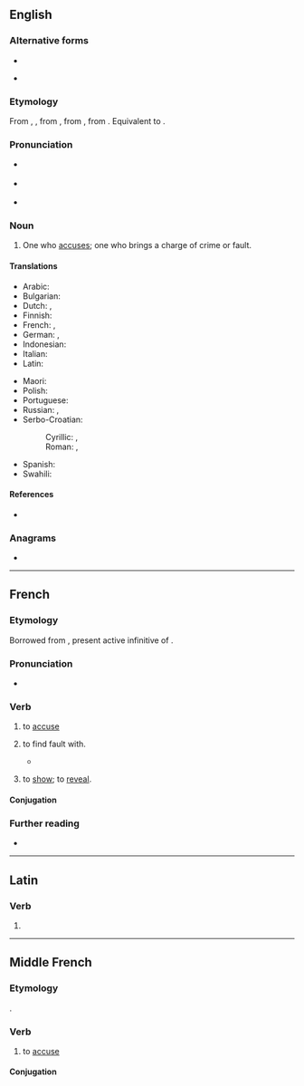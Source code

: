 ==English==
{{wikipedia|dab=accuser}}

===Alternative forms===
* {{l|en|accusor}}
* {{l|en|accusour}} {{qualifier|obsolete}}

===Etymology===
From {{etyl|enm|en}} {{m|enm|acuser}}, {{m|enm|accusour}}, from {{etyl|fro|en}} {{m|fro|accusour}}, from {{etyl|la|en}} {{m|la|accusator}}, from {{m|la|accusare}}. Equivalent to {{suffix|accuse|er|id2=agent noun|lang=en}}.

===Pronunciation===
* {{a|US}} {{IPA|/əˑˈkju.zɚ/|lang=en}}
* {{a|UK}} {{IPA|/əˑˈkjuː.zə/|lang=en}}
* {{rhymes|uːzə(ɹ)|lang=en}}

===Noun===
{{en-noun}}

# One who [[accuse]]s; one who brings a charge of crime or fault.

====Translations====
{{trans-top|one who accuses}}
* Arabic: {{t|ar|مُتَّهِم|m}}
* Bulgarian: {{t+|bg|обвинител|sc=Cyrl}}
* Dutch: {{t+|nl|aanklager|m}}, {{t|nl|beschuldiger|m}}
* Finnish: {{t+|fi|syyttäjä}}
* French: {{t+|fr|accusateur|m}}, {{t+|fr|accusatrice|f}}
* German: {{t+|de|Ankläger|m}}, {{t+|de|Ankläger|f}}
* Indonesian: {{t+|id|tuduh|alt=menuduh}}
* Italian: {{t+|it|accusatore|m}}
* Latin: {{t|la|accusator|m}}
{{trans-mid}}
* Maori: {{t|mi|kaiwhakapae}}
* Polish: {{t+|pl|oskarżyciel}}
* Portuguese: {{t+|pt|acusador|m}}
* Russian: {{t+|ru|обвини́тель|m}}, {{t+|ru|обвини́тельница|f}}
* Serbo-Croatian:
*: Cyrillic: {{t|sh|тужилац|m|sc=Cyrl}}, {{t|sh|тужитељ|m|sc=Cyrl}}
*: Roman: {{t+|sh|tužilac|sc=Latn}}, {{t+|sh|tužitelj|m}}
* Spanish: {{t+|es|acusador|m}}
* Swahili: {{t+|sw|mshtaki}}
{{trans-bottom}}

====References====
* {{R:Webster 1913}}

===Anagrams===
* {{anagrams|en|accrues|accurse}}

----

==French==

===Etymology===
Borrowed from {{bor|fr|la|accūsāre|notext=1}}, present active infinitive of {{m|la|accūsō}}.

===Pronunciation===
* {{audio|Fr-accuser.ogg|audio|lang=fr}}

===Verb===
{{fr-verb}}

# {{lb|fr|transitive}} to [[accuse]]
# {{lb|fr|transitive}} to find fault with.
#* {{quote-book|passage=Emma portait sa lettre au bout du jardin... Rodolphe venait l'y chercher et en plaçait une autre, qu'elle '''accusait''' toujours d'être trop courte.|author=Gustave Flaubert|title=Madame Bovary|year=1857|page=180|translation=Emma took her letter to the end of the garden... Rodolphe came and fetched it and put another in its place, which she always '''found fault with''' for being too short.}}
# {{lb|fr|intransitive|formal}} to [[show]]; to [[reveal]].

====Conjugation====
{{fr-conj-auto}}

===Further reading===
* {{R:TLFi}}

----

==Latin==

===Verb===
{{la-verb-form|accūser}}

# {{inflection of|accūsō||1|s|pres|pasv|subj|lang=la}}

----

==Middle French==

===Etymology===
{{etyl|la|frm}} {{m|la|accūsō}}.

===Verb===
{{head|frm|verb}}

# to [[accuse]]

====Conjugation====
{{frm-conj-er|accus}}
